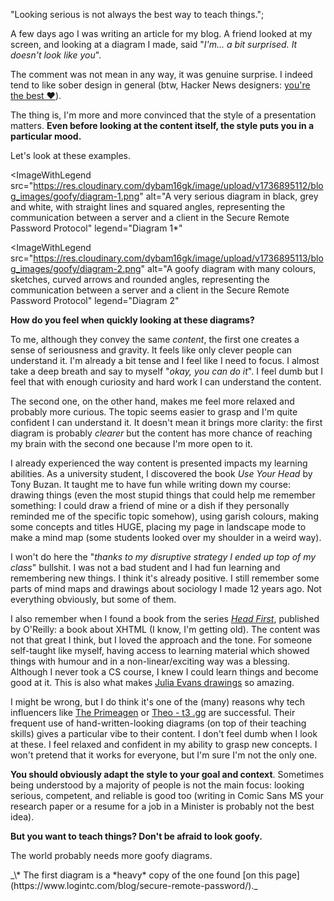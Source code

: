 
  "Looking serious is not always the best way to teach things.";

<ArticleLayout title={title} description={description} publishedAt={publishedAt}>

A few days ago I was writing an article for my blog. A friend looked at my screen, and looking at a diagram I made, said "_I'm... a bit surprised. It doesn't look like you_".

The comment was not mean in any way, it was genuine surprise. I indeed tend to like sober design in general (btw, Hacker News designers: [you're the best ❤️](https://news.ycombinator.com/login)).

The thing is, I'm more and more convinced that the style of a presentation matters. **Even before looking at the content itself, the style puts you in a particular mood.**

Let's look at these examples.

<ImageWithLegend
    src="https://res.cloudinary.com/dybam16gk/image/upload/v1736895112/blog_images/goofy/diagram-1.png"
    alt="A very serious diagram in black, grey and white, with straight lines and squared angles, representing the communication between a server and a client in the Secure Remote Password Protocol"
    legend="Diagram 1*"
></ImageWithLegend>

<ImageWithLegend
    src="https://res.cloudinary.com/dybam16gk/image/upload/v1736895113/blog_images/goofy/diagram-2.png"
    alt="A goofy diagram with many colours, sketches, curved arrows and rounded angles, representing the communication between a server and a client in the Secure Remote Password Protocol"
    legend="Diagram 2"
></ImageWithLegend>

**How do you feel when quickly looking at these diagrams?**

To me, although they convey the same _content_, the first one creates a sense of seriousness and gravity. It feels like only clever people can understand it. I'm already a bit tense and I feel like I need to focus. I almost take a deep breath and say to myself "_okay, you can do it_". I feel dumb but I feel that with enough curiosity and hard work I can understand the content.

The second one, on the other hand, makes me feel more relaxed and probably more curious. The topic seems easier to grasp and I'm quite confident I can understand it. It doesn't mean it brings more clarity: the first diagram is probably _clearer_ but the content has more chance of reaching my brain with the second one because I'm more open to it.

I already experienced the way content is presented impacts my learning abilities. As a university student, I discovered the book _Use Your Head_ by Tony Buzan. It taught me to have fun while writing down my course: drawing things (even the most stupid things that could help me remember something: I could draw a friend of mine or a dish if they personally reminded me of the specific topic somehow), using garish colours, making some concepts and titles HUGE, placing my page in landscape mode to make a mind map (some students looked over my shoulder in a weird way).

I won't do here the "_thanks to my disruptive strategy I ended up top of my class_" bullshit. I was not a bad student and I had fun learning and remembering new things. I think it's already positive. I still remember some parts of mind maps and drawings about sociology I made 12 years ago. Not everything obviously, but some of them.

I also remember when I found a book from the series _[Head First](https://en.wikipedia.org/wiki/Head_First_%28book_series%29)_, published by O'Reilly: a book about XHTML (I know, I'm getting old). The content was not that great I think, but I loved the approach and the tone. For someone self-taught like myself, having access to learning material which showed things with humour and in a non-linear/exciting way was a blessing. Although I never took a CS course, I knew I could learn things and become good at it. This is also what makes [Julia Evans drawings](https://wizardzines.com/) so amazing.

I might be wrong, but I do think it's one of the (many) reasons why tech influencers like [The Primeagen](https://www.youtube.com/@ThePrimeagen) or [Theo - t3 .gg](https://www.youtube.com/@t3dotgg) are successful. Their frequent use of hand-written-looking diagrams (on top of their teaching skills) gives a particular vibe to their content. I don't feel dumb when I look at these. I feel relaxed and confident in my ability to grasp new concepts. I won't pretend that it works for everyone, but I'm sure I'm not the only one.

**You should obviously adapt the style to your goal and context**. Sometimes being understood by a majority of people is not the main focus: looking serious, competent, and reliable is good too (writing in <span class="font-comic">Comic Sans MS</span> your research paper or a resume for a job in a Minister is probably not the best idea).

**But you want to teach things? Don't be afraid to look goofy.**

The world probably needs more goofy diagrams.

<p class="mt-12 text-sm">_\* The first diagram is a *heavy* copy of the one found [on this page](https://www.logintc.com/blog/secure-remote-password/)._</p>

</ArticleLayout>

